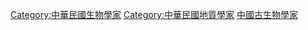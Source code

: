 [[Category:中華民國生物學家|Category:中華民國生物學家]]
[[Category:中華民國地質學家|Category:中華民國地質學家]]
[[Category:中國古生物學家|]]